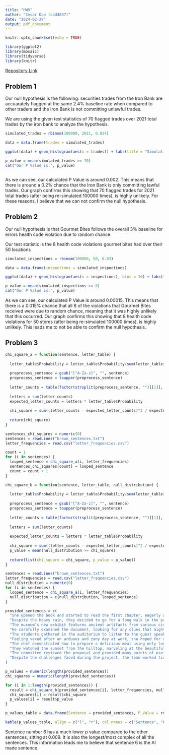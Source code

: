 ```yaml
---
title: "HW5"
author: "Cesar Dao (cad4837)"
date: "2024-02-29"
output: pdf_document
---
```


```r
knitr::opts_chunk$set(echo = TRUE)

library(ggplot2)
library(mosaic)
library(tidyverse)
library(knitr)
```

[Repository Link](https://github.com/cedaco/SDS315_HW5)

## Problem 1

Our null hypothesis is the following: securities trades from the Iron Bank are accuarately flagged at the same 2.4% baseline rate when compared to other traders and the Iron Bank is not committing unlawful trades.

We are using the given test statistics of 70 flagged trades over 2021 total trades by the iron bank to analyze the hypothesis.


```r

simulated_trades = rbinom(100000, 2021, 0.024)

data = data.frame(trades = simulated_trades)

ggplot(data) + geom_histogram(aes(x = trades)) + labs(title = "Simulation of Flagged Trades", x = "Flagged Trade Amount", y = "Frequency")

p_value = mean(simulated_trades >= 70)
cat("Our P Value is:", p_value)



```

As we can see, our calculated P Value is around 0.002. This means that there is around a 0.2% chance that the Iron Bank is only committing lawful trades. Our graph confirms this showing that 70 flagged trades for 2021 total trades (after being re-simulated 100000 times), is highly unlikely. For these reasons, I believe that we can not confirm the null hypothesis.

## Problem 2

Our null hypothesis is that Gourmet Bites follows the overall 3% baseline for errors health code violation due to random chance. 

Our test statistic is the 8 health code violations gourmet bites had over their 50 locations

```r
simulated_inspections = rbinom(100000, 50, 0.03)

data = data.frame(inspections = simulated_inspections)

ggplot(data) + geom_histogram(aes(x = inspections), bins = 10) + labs(title = "Simulation of Health Code Violations", x = "Health Code Violations Amount", y = "Frequency")

p_value = mean(simulated_inspections >= 8)
cat("Our P Value is:", p_value)
```
As we can see, our calculated P Value is around 0.00015. This means that there is a 0.015% chance that all 8 of the violations that Gourmet Bites received were due to random chance, meaning that it was highly unlikely that this occurred. Our graph confirms this showing that 8 health code violations for 50 stores (after being re-simulated 100000 times), is highly unlikely. This leads me to not be able to confirm the null hypothesis.




## Problem 3

```r
chi_square_a = function(sentence, letter_table) {
  
  letter_table$Probability = letter_table$Probability/sum(letter_table$Probability)
  
  preprocess_sentence = gsub("[^A-Za-z]", "", sentence)
  preprocess_sentence = toupper(preprocess_sentence)
  
  letter_counts = table(factor(strsplit(preprocess_sentence, "")[[1]], levels = letter_table$Letter))
  
  letters = sum(letter_counts)
  expected_letter_counts = letters * letter_table$Probability
  
  chi_square = sum((letter_counts - expected_letter_counts)^2 / expected_letter_counts)
  
  return(chi_square)
}

sentences_chi_squares = numeric(0)
sentences = readLines("brown_sentences.txt")
letter_frequencies = read.csv("letter_frequencies.csv")

count = 1
for (i in sentences) {
  looped_sentence = chi_square_a(i, letter_frequencies)
  sentences_chi_squares[count] = looped_sentence
  count = count + 1
}

```

```r
chi_square_b = function(sentence, letter_table, null_distribution) {
  
  letter_table$Probability = letter_table$Probability/sum(letter_table$Probability)
  
  preprocess_sentence = gsub("[^A-Za-z]", "", sentence)
  preprocess_sentence = toupper(preprocess_sentence)
  
  letter_counts = table(factor(strsplit(preprocess_sentence, "")[[1]], levels = letter_table$Letter))
  
  letters = sum(letter_counts)
  
  expected_letter_counts = letters * letter_table$Probability
  
  chi_square = sum((letter_counts - expected_letter_counts)^2 / expected_letter_counts)
  p_value = mean(null_distribution >= chi_square)
  
  return(list(chi_square = chi_square, p_value = p_value))
}

sentences = readLines("brown_sentences.txt")
letter_frequencies = read.csv("letter_frequencies.csv")
null_distribution = numeric(0)
for (i in sentences) {
  looped_sentence = chi_square_a(i, letter_frequencies)
  null_distribution = c(null_distribution, looped_sentence)
}

provided_sentences = c(
  "She opened the book and started to read the first chapter, eagerly anticipating what might come next.",
  "Despite the heavy rain, they decided to go for a long walk in the park, crossing the main avenue by the fountain in the center.",
  "The museum’s new exhibit features ancient artifacts from various civilizations around the world.",
  "He carefully examined the document, looking for any clues that might help solve the mystery.",
  "The students gathered in the auditorium to listen to the guest speaker’s inspiring lecture.",
  "Feeling vexed after an arduous and zany day at work, she hoped for a peaceful and quiet evening at home, cozying up after a quick dinner with some TV, or maybe a book on her upcoming visit to Auckland.",
  "The chef demonstrated how to prepare a delicious meal using only locally sourced ingredients, focusing mainly on some excellent dinner recipes from Spain.",
  "They watched the sunset from the hilltop, marveling at the beautiful array of colors in the sky.",
  "The committee reviewed the proposal and provided many points of useful feedback to improve the project’s effectiveness.",
  "Despite the challenges faced during the project, the team worked tirelessly to ensure its successful completion, resulting in a product that exceeded everyone’s expectations."
)

p_values = numeric(length(provided_sentences))
chi_squares = numeric(length(provided_sentences))

for (i in 1:length(provided_sentences)) {
  result = chi_square_b(provided_sentences[i], letter_frequencies, null_distribution)
  chi_squares[i] = result$chi_square
  p_values[i] = result$p_value
}

p_values_table = data.frame(Sentence = provided_sentences, P_Value = round(p_values, 3))

kable(p_values_table, align = c("l", "r"), col.names = c("Sentence", "P-Value"), caption = "P-values for Given Ten Sentences")
```

Sentence number 6 has a much lower p value compared to the other sentences, sitting at 0.009. It is also the longest/most complex of all the sentences. This information leads me to believe that sentence 6 is the AI made sentence.


